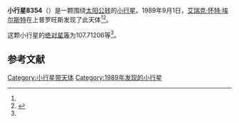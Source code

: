 {{Infobox planet
| bgcolour = #FFFFC0
| name = 8354
| symbol = 
| image = 
| caption = 
| discovery = yes
| discovery_ref = 
| discoverer = [[艾瑞克·怀特·埃尔斯特|艾瑞克·怀特·埃尔斯特]]
| discovery_site = [[上普罗旺斯|上普罗旺斯]] 
| discovered = 1989年9月1日
| designations = yes
| mp_name = 
| named_after = 
| alt_names = 1989 RF/ 1978 RC5 / 1978 TP3 / 1983 PP2 / 1992 CS7
| mp_category = [[主带小行星|主带小行星]]
| orbit_ref = <ref name="a">[http://ssd.jpl.nasa.gov/sbdb.cgi?sstr=8354 8354] {{Wayback|url=http://ssd.jpl.nasa.gov/sbdb.cgi?sstr=8354 |date=20210815075852 }}，小行星數據庫瀏覽器（JPL Small-Body Database Browser）－[[美国国家航空航天局|美国国家航空航天局]]喷气推进实验室</ref>
| epoch = 2456400.5 (2013年4月18日更新)
| aphelion = {{convert|3.6623982|AU|km|3|abbr=on|lk=out}}
| perihelion = {{convert|2.7246816|AU|km|3|abbr=on}}
| semimajor = {{convert|3.1935399|AU|km|3|abbr=on}}
| eccentricity = 0.1468146
| period = 2084.524214 [[日|日]]<br />5.71[[儒略年|儒略年]]
| avg_speed = 
| inclination = 4.33436
| asc_node = 209.40191
| mean_anomaly = 
| arg_peri = 107.71206
| satellites = 
| physical_characteristics = yes
| dimensions = 
| mass = 
| density = 
| surface_grav = 
| escape_velocity = 
| sidereal_day = 
| axial_tilt = 
| pole_ecliptic_lat = 
| pole_ecliptic_lon = 
| albedo = 
| temperatures= 
| temp_name1 = 
| mean_temp_1 = 
| max_temp_1 = 
| temp_name2 = 
| max_temp_2 = 
| spectral_type = 
| abs_magnitude = 107.71206
}}

'''小行星8354'''（{{lang-en|8354}}）是一颗围绕[[太阳|太阳]][[公转|公转]]的[[小行星|小行星]]。1989年9月1日，[[艾瑞克·怀特·埃尔斯特|艾瑞克·怀特·埃尔斯特]]在上普罗旺斯发现了此天体<ref name="a" /><ref>{{cite news|title=小行星列表|url=http://cfa-www.harvard.edu/iau/lists/NumberedMPs.txt|accessdate=2013-07-08|newspaper=哈佛大学|archive-date=2008-05-17|archive-url=https://web.archive.org/web/20080517010638/http://cfa-www.harvard.edu/iau/lists/NumberedMPs.txt|dead-url=no}}</ref>。

这颗小行星的[[绝对星等|绝对星等]]为107.71206等<ref name="a" />。

==参考文献==
{{reflist}}
{{Minor Planet Number|[[小行星8353|小行星8353]]|[[小行星8355|小行星8355]]}}

{{小天体}}

[[Category:小行星带天体|Category:小行星带天体]]
[[Category:1989年发现的小行星|Category:1989年发现的小行星]]

{{asteroid-stub}}